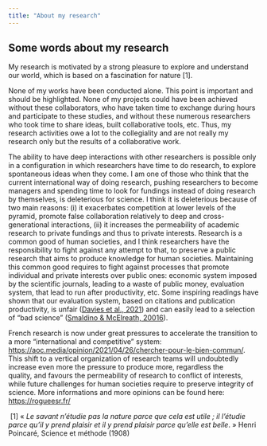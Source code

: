 ```yaml
---
title: "About my research"
---
```


## Some words about my research

My research is motivated by a strong pleasure to explore and understand our world, which is based on a fascination for nature \[1\].

None of my works have been conducted alone. This point is important and should be highlighted. None of my projects could have been achieved without these collaborators, who have taken time to exchange during hours and participate to these studies, and without these numerous researchers who took time to share ideas, built collaborative tools, etc. Thus, my research activities owe a lot to the collegiality and are not really my research only but the results of a collaborative work. 

The ability to have deep interactions with other researchers is possible only in a configuration in which researchers have time to do research, to explore spontaneous ideas when they come. I am one of those who think that the current international way of doing research, pushing researchers to become managers and spending time to look for fundings instead of doing research by themselves, is deleterious for science. I think it is deleterious because of two main reasons: (i) it exacerbates competition at lower levels of the pyramid, promote false collaboration relatively to deep and cross-generational interactions, (ii) it increases the permeability of academic research to private fundings and thus to private interests. Research is a common good of human societies, and I think researchers have the responsibility to fight against any attempt to that, to preserve a public research that aims to produce knowledge for human societies. Maintaining this common good requires to fight against processes that promote individual and private interests over public ones: economic system imposed by the scientific journals, leading to a waste of public money, evaluation system, that lead to run after productivity, etc. Some inspiring readings have shown that our evaluation system, based on citations and publication productivity, is unfair ([Davies et al., 2021](https://journals.plos.org/plosbiology/article?id=10.1371/journal.pbio.3001282)) and can easily lead to a selection of "bad science" ([Smaldino & McElreath, 20016](https://royalsocietypublishing.org/doi/10.1098/rsos.160384)).

French research is now under great pressures to accelerate the transition to a more "international and competitive" system: <https://aoc.media/opinion/2021/04/26/chercher-pour-le-bien-commun/>. This shift to a vertical organization of research teams will undoubtedly increase even more the pressure to produce more, regardless the quality, and favours the permeability of research to conflict of interests, while future challenges for human societies require to preserve integrity of science. More informations and more opinions can be found here: <https://rogueesr.fr/>

 \[1\] « *Le savant n'étudie pas la nature parce que cela est utile ; il l'étudie parce qu'il y prend plaisir et il y prend plaisir parce qu'elle est belle*. » Henri Poincaré, Science et méthode (1908)
